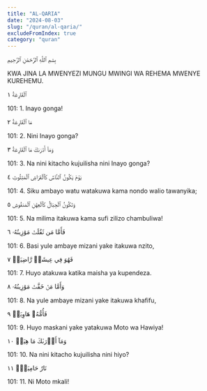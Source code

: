 ```yaml
---
title: "AL-QARIA"
date: "2024-08-03"
slug: "/quran/al-qaria/"
excludeFromIndex: true
category: "quran"
---
```

بِسۡمِ ٱللَّهِ ٱلرَّحۡمَٰنِ ٱلرَّحِيمِ 

KWA JINA LA MWENYEZI MUNGU MWINGI WA REHEMA MWENYE KUREHEMU.

ٱلۡقَارِعَةُ ١ 


101: 1. Inayo gonga! 



مَا ٱلۡقَارِعَةُ ٢ 

101: 2. Nini Inayo gonga? 

وَمَآ أَدۡرَىٰكَ مَا ٱلۡقَارِعَةُ ٣ 

101: 3. Na nini kitacho kujuilisha nini Inayo gonga? 

يَوۡمَ يَكُونُ ٱلنَّاسُ كَٱلۡفَرَاشِ ٱلۡمَبۡثُوثِ ٤ 

101: 4. Siku ambayo watu watakuwa kama nondo walio tawanyika; 

وَتَكُونُ ٱلۡجِبَالُ كَٱلۡعِهۡنِ ٱلۡمَنفُوشِ ٥ 

101: 5. Na milima itakuwa kama sufi zilizo chambuliwa! 

فَأَمَّا مَن ثَقُلَتۡ مَوَٰزِينُهُۥ ٦ 

101: 6. Basi yule ambaye mizani yake itakuwa nzito, 

فَهُوَ فِي عِيشَةٖ رَّاضِيَةٖ ٧ 

101: 7. Huyo atakuwa katika maisha ya kupendeza. 

وَأَمَّا مَنۡ خَفَّتۡ مَوَٰزِينُهُۥ ٨ 

101: 8. Na yule ambaye mizani yake itakuwa khafifu, 

فَأُمُّهُۥ هَاوِيَةٞ ٩ 

101: 9. Huyo maskani yake yatakuwa Moto wa Hawiya! 

وَمَآ أَدۡرَىٰكَ مَا هِيَهۡ ١٠ 

101: 10. Na nini kitacho kujuilisha nini hiyo? 

نَارٌ حَامِيَةُۢ ١١ 

101: 11. Ni Moto mkali! 



